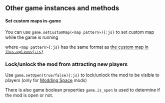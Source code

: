 ## Other game instances and methods
#### Set custom maps in-game
You can use `game.setCustomMap(<map pattern>){:js}` to set custom map while the game is running

where `<map pattern>{:js}` has the same format as [the custom map in `this.options{:js}`](./Map)

### Lock/unlock the mod from attracting new players
Use `game.setOpen(true/false){:js}` to lock/unlock the mod to be visible to players (only for [Modding Space](https://starblast.fandom.com/wiki/Modding_Space) mods)

There is also game boolean properties `game.is_open` is used to determine if the mod is open or not.